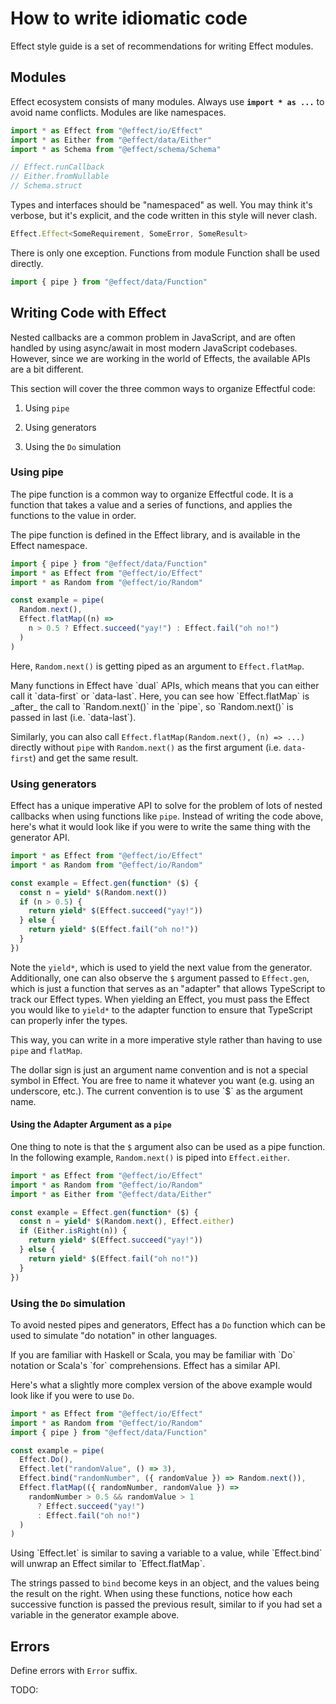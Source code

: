 
# How to write idiomatic code

Effect style guide is a set of recommendations for writing Effect modules.

## Modules

Effect ecosystem consists of many modules. Always use **`import * as ...`**
to avoid name conflicts. Modules are like namespaces.

```ts
import * as Effect from "@effect/io/Effect"
import * as Either from "@effect/data/Either"
import * as Schema from "@effect/schema/Schema"

// Effect.runCallback
// Either.fromNullable
// Schema.struct
```

Types and interfaces should be "namespaced" as well. You may think it's
verbose, but it's explicit, and the code written in this style will never clash.

```ts
Effect.Effect<SomeRequirement, SomeError, SomeResult>
```

There is only one exception. Functions from module Function shall be used directly.

```ts
import { pipe } from "@effect/data/Function"
```

## Writing Code with Effect

Nested callbacks are a common problem in JavaScript, and are often handled by using async/await in most modern JavaScript codebases. However, since we are working in the world of Effects, the available APIs are a bit different.

This section will cover the three common ways to organize Effectful code:

1. Using `pipe`

2. Using generators

3. Using the `Do` simulation

### Using pipe

The pipe function is a common way to organize Effectful code. It is a function that takes a value and a series of functions, and applies the functions to the value in order.

The pipe function is defined in the Effect library, and is available in the Effect namespace.

```ts
import { pipe } from "@effect/data/Function"
import * as Effect from "@effect/io/Effect"
import * as Random from "@effect/io/Random"

const example = pipe(
  Random.next(),
  Effect.flatMap((n) =>
    n > 0.5 ? Effect.succeed("yay!") : Effect.fail("oh no!")
  )
)
```

Here, `Random.next()` is getting piped as an argument to `Effect.flatMap`.

<Callout type="info">
  Many functions in Effect have `dual` APIs, which means that you can either
  call it `data-first` or `data-last`. Here, you can see how `Effect.flatMap` is
  _after_ the call to `Random.next()` in the `pipe`, so `Random.next()` is
  passed in last (i.e. `data-last`).

Similarly, you can also call
`Effect.flatMap(Random.next(), (n) => ...)` directly without `pipe` with
`Random.next()` as the first argument (i.e. `data-first`) and get the same
result.

</Callout>

### Using generators

Effect has a unique imperative API to solve for the problem of lots of nested callbacks when using functions like `pipe`. Instead of writing the code above, here's what it would look like if you were to write the same thing with the generator API.

```ts
import * as Effect from "@effect/io/Effect"
import * as Random from "@effect/io/Random"

const example = Effect.gen(function* ($) {
  const n = yield* $(Random.next())
  if (n > 0.5) {
    return yield* $(Effect.succeed("yay!"))
  } else {
    return yield* $(Effect.fail("oh no!"))
  }
})
```

Note the `yield*`, which is used to yield the next value from the generator. Additionally, one can also observe the `$` argument passed to `Effect.gen`, which is just a function that serves as an "adapter" that allows TypeScript to track our Effect types. When yielding an Effect, you must pass the Effect you would like to `yield*` to the adapter function to ensure that TypeScript can properly infer the types.

This way, you can write in a more imperative style rather than having to use `pipe` and `flatMap`.

<Callout type="info">
  The dollar sign is just an argument name convention and is not a special
  symbol in Effect. You are free to name it whatever you want (e.g. using an
  underscore, etc.). The current convention is to use `$` as the argument name.
</Callout>

#### Using the Adapter Argument as a `pipe`

One thing to note is that the `$` argument also can be used as a pipe function. In the following example, `Random.next()` is piped into `Effect.either`.

```ts
import * as Effect from "@effect/io/Effect"
import * as Random from "@effect/io/Random"
import * as Either from "@effect/data/Either"

const example = Effect.gen(function* ($) {
  const n = yield* $(Random.next(), Effect.either)
  if (Either.isRight(n)) {
    return yield* $(Effect.succeed("yay!"))
  } else {
    return yield* $(Effect.fail("oh no!"))
  }
})
```

### Using the `Do` simulation

To avoid nested pipes and generators, Effect has a `Do` function which can be used to simulate "do notation" in other languages.

<Callout type="info">
  If you are familiar with Haskell or Scala, you may be familiar with `Do`
  notation or Scala's `for` comprehensions. Effect has a similar API.
</Callout>

Here's what a slightly more complex version of the above example would look like if you were to use `Do`.

```ts
import * as Effect from "@effect/io/Effect"
import * as Random from "@effect/io/Random"
import { pipe } from "@effect/data/Function"

const example = pipe(
  Effect.Do(),
  Effect.let("randomValue", () => 3),
  Effect.bind("randomNumber", ({ randomValue }) => Random.next()),
  Effect.flatMap(({ randomNumber, randomValue }) =>
    randomNumber > 0.5 && randomValue > 1
      ? Effect.succeed("yay!")
      : Effect.fail("oh no!")
  )
)
```

<Callout type="info">
  Using `Effect.let` is similar to saving a variable to a value, while
  `Effect.bind` will unwrap an Effect similar to `Effect.flatMap`.
</Callout>

The strings passed to `bind` become keys in an object, and the values being the result on the right. When using these functions, notice how each successive function is passed the previous result, similar to if you had set a variable in the generator example above.

## Errors

Define errors with `Error` suffix.

TODO:
